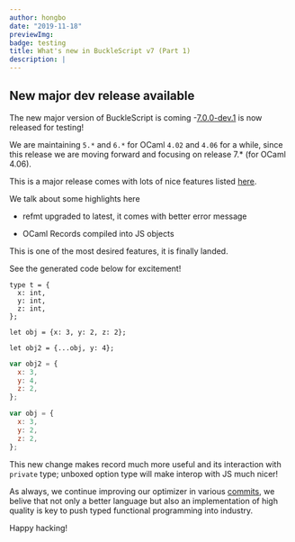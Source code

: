 ```yaml
---
author: hongbo
date: "2019-11-18"
previewImg:
badge: testing
title: What's new in BuckleScript v7 (Part 1)
description: |
---
```


## New major dev release available

The new major version of BuckleScript is coming -[7.0.0-dev.1](https://github.com/BuckleScript/bucklescript/pull/3968) is now
released for testing!

We are maintaining `5.*` and `6.*` for OCaml `4.02` and `4.06` for a while,
since this release we are moving forward and focusing on release 7.\* (for OCaml
4.06).

This is a major release comes with lots of nice features listed
[here](https://github.com/BuckleScript/bucklescript/blob/master/Changes.md).

We talk about some highlights here

- refmt upgraded to latest, it comes with better error message

- OCaml Records compiled into JS objects

This is one of the most desired features, it is finally landed.

See the generated code below for excitement!

```reason
type t = {
  x: int,
  y: int,
  z: int,
};

let obj = {x: 3, y: 2, z: 2};

let obj2 = {...obj, y: 4};
```

```js
var obj2 = {
  x: 3,
  y: 4,
  z: 2,
};

var obj = {
  x: 3,
  y: 2,
  z: 2,
};
```

This new change makes record much more useful and its interaction with
`private` type; unboxed option type will make interop with JS much nicer!

As always, we continue improving our optimizer in various
[commits](https://github.com/BuckleScript/bucklescript/pull/3966/files?file-filters%5B%5D=.js),
we belive that not only a better language but also an implementation of high
quality is key to push typed functional programming into industry.

Happy hacking!
